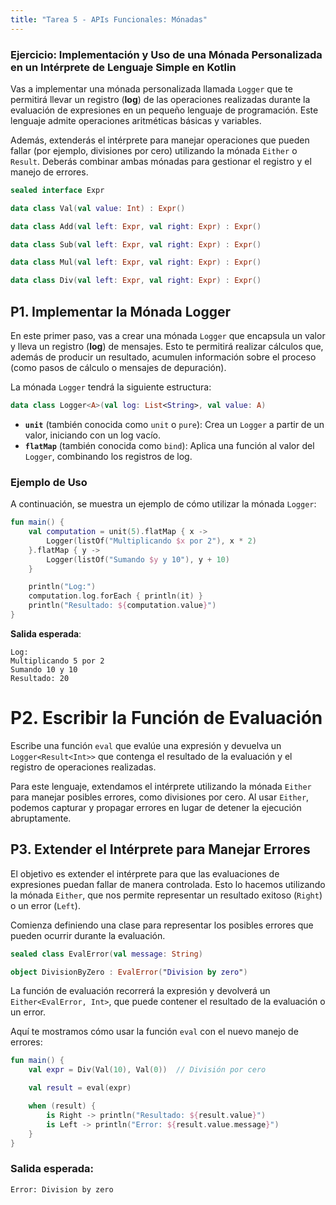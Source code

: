 ```yaml
---
title: "Tarea 5 - APIs Funcionales: Mónadas"
---
```


### Ejercicio: Implementación y Uso de una Mónada Personalizada en un Intérprete de Lenguaje Simple en Kotlin

Vas a implementar una mónada personalizada llamada `Logger` que te permitirá llevar un registro (**log**) de las operaciones realizadas durante la evaluación de expresiones en un pequeño lenguaje de programación. Este lenguaje admite operaciones aritméticas básicas y variables.

Además, extenderás el intérprete para manejar operaciones que pueden fallar (por ejemplo, divisiones por cero) utilizando la mónada `Either` o `Result`. Deberás combinar ambas mónadas para gestionar el registro y el manejo de errores.

```kotlin
sealed interface Expr

data class Val(val value: Int) : Expr()

data class Add(val left: Expr, val right: Expr) : Expr()

data class Sub(val left: Expr, val right: Expr) : Expr()

data class Mul(val left: Expr, val right: Expr) : Expr()

data class Div(val left: Expr, val right: Expr) : Expr()
```

## P1. Implementar la Mónada Logger

En este primer paso, vas a crear una mónada `Logger` que encapsula un valor y lleva un registro (**log**) de mensajes. Esto te permitirá realizar cálculos que, además de producir un resultado, acumulen información sobre el proceso (como pasos de cálculo o mensajes de depuración).

La mónada `Logger` tendrá la siguiente estructura:

```kotlin
data class Logger<A>(val log: List<String>, val value: A)
```

- **`unit`** (también conocida como `unit` o `pure`): Crea un `Logger` a partir de un valor, iniciando con un log vacío.
- **`flatMap`** (también conocida como `bind`): Aplica una función al valor del `Logger`, combinando los registros de log.

### Ejemplo de Uso

A continuación, se muestra un ejemplo de cómo utilizar la mónada `Logger`:

```kotlin
fun main() {
    val computation = unit(5).flatMap { x ->
        Logger(listOf("Multiplicando $x por 2"), x * 2)
    }.flatMap { y ->
        Logger(listOf("Sumando $y y 10"), y + 10)
    }

    println("Log:")
    computation.log.forEach { println(it) }
    println("Resultado: ${computation.value}")
}
```

**Salida esperada**:

```
Log:
Multiplicando 5 por 2
Sumando 10 y 10
Resultado: 20
```

# P2. Escribir la Función de Evaluación

Escribe una función `eval` que evalúe una expresión y devuelva un `Logger<Result<Int>>` que contenga el resultado de la evaluación y el registro de operaciones realizadas.

Para este lenguaje, extendamos el intérprete utilizando la mónada `Either` para manejar posibles errores, como divisiones por cero. Al usar `Either`, podemos capturar y propagar errores en lugar de detener la ejecución abruptamente.

## P3. Extender el Intérprete para Manejar Errores

El objetivo es extender el intérprete para que las evaluaciones de expresiones puedan fallar de manera controlada. Esto lo hacemos utilizando la mónada `Either`, que nos permite representar un resultado exitoso (`Right`) o un error (`Left`).

Comienza definiendo una clase para representar los posibles errores que pueden ocurrir durante la evaluación.

```kotlin
sealed class EvalError(val message: String)

object DivisionByZero : EvalError("Division by zero")
```

La función de evaluación recorrerá la expresión y devolverá un `Either<EvalError, Int>`, que puede contener el resultado de la evaluación o un error.

Aquí te mostramos cómo usar la función `eval` con el nuevo manejo de errores:

```kotlin
fun main() {
    val expr = Div(Val(10), Val(0))  // División por cero

    val result = eval(expr)

    when (result) {
        is Right -> println("Resultado: ${result.value}")
        is Left -> println("Error: ${result.value.message}")
    }
}
```

### Salida esperada:

```
Error: Division by zero
```
